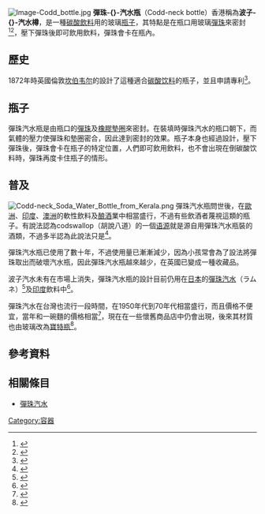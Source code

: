 {{noteTA
|T=zh:彈珠汽水瓶; zh-hans:弹珠汽水瓶; zh-hk:波子汽水樽; zh-tw:彈珠汽水瓶;
|1=zh:彈珠汽水瓶; zh-hans:弹珠汽水瓶; zh-hk:波子汽水樽; zh-tw:彈珠汽水瓶;
}}
[[File:Image-Codd_bottle.jpg|thumb]]
'''彈珠-{}-汽水瓶'''（Codd-neck bottle）香港稱為'''波子-{}-汽水樽'''，是一種[[碳酸飲料|碳酸飲料]]用的玻璃[[瓶子|瓶子]]，其特點是在瓶口用玻璃[[彈珠|彈珠]]來密封<ref>{{cite web|url=http://www.livemint.com/Leisure/ltG28LhAkLveUaltMmMasL/Pop-culture.html|title=Pop culture|publisher=|access-date=2016-07-12|archive-date=2017-09-13|archive-url=https://web.archive.org/web/20170913231906/http://www.livemint.com/Leisure/ltG28LhAkLveUaltMmMasL/Pop-culture.html|dead-url=no}}</ref><ref>{{cite web|url=http://www.meltontimes.co.uk/news/local/ancient-bottles-unearthed-1-994250|title=Ancient bottles unearthed|publisher=|access-date=2016-07-12|archive-url=https://web.archive.org/web/20160322175216/http://www.meltontimes.co.uk/news/local/ancient-bottles-unearthed-1-994250|archive-date=2016-03-22|dead-url=yes}}</ref>，壓下彈珠後即可飲用飲料，彈珠會卡在瓶內。

== 歷史 ==
1872年時英國倫敦[[坎伯韦尔|坎伯韦尔]]的{{le|製瓶公司|Bottling company|製瓶商}}{{le|Hiram Codd|Hiram Codd}}設計了這種適合[[碳酸饮料|碳酸饮料]]的瓶子，並且申請專利<ref>{{cite web|url=http://www.thehindu.com/news/cities/Delhi/article2093715.ece|title=Sipped for centuries|work=The Hindu|access-date=2016-07-12|archive-date=2011-06-12|archive-url=https://web.archive.org/web/20110612220046/http://www.thehindu.com/news/cities/Delhi/article2093715.ece|dead-url=no}}</ref>。

== 瓶子 ==
彈珠汽水瓶是由瓶口的[[彈珠|彈珠]]及[[橡膠|橡膠]][[墊片|墊圈]]來密封。在裝填時彈珠汽水的瓶口朝下，而氣體的壓力使彈珠和墊圈密合，因此達到密封的效果。瓶子本身也經過設計，壓下彈珠後，彈珠會卡在瓶子的特定位置，人們即可飲用飲料，也不會出現在倒碳酸饮料時，彈珠再度卡住瓶子的情形。

== 普及 ==
[[File:Codd-neck_Soda_Water_Bottle_from_Kerala.png|thumb]]
彈珠汽水瓶問世後，在[[歐洲|歐洲]]、[[印度|印度]]、[[澳洲|澳洲]]的軟性飲料及[[酿酒|酿酒]]業中相當盛行，不過有些飲酒者蔑視這類的瓶子。有說法認為codswallop（胡說八道）的一個[[语源学|语源]]就是源自用彈珠汽水瓶裝的酒類，不過多半認為此說法只是{{le|民間詞源|folk etymology}}<ref>{{cite web|url=http://www.phrases.org.uk/meanings/235250.html|title=A load of codswallop|author=Phrase Finder is copyright Gary Martin, 1996–2016. All rights reserved.|publisher=|access-date=2016-07-12|archive-url=https://web.archive.org/web/20080913063340/http://www.phrases.org.uk/meanings/235250.html|archive-date=2008-09-13|dead-url=yes}}</ref>。 

彈珠汽水瓶已使用了數十年，不過使用量已漸漸減少，因為小孩常會為了設法將彈珠取出而破壞汽水瓶，因此彈珠汽水瓶越來越少，在英國已變成一種收藏品。

波子汽水未有在市場上消失，彈珠汽水瓶的設計目前仍用在[[日本|日本]]的[[彈珠汽水|彈珠汽水]]（ラムネ）<ref>{{cite web |url=http://en.rocketnews24.com/2013/06/15/we-sample-curry-octopus-kimchi-chili-pepper-salted-watermelon-and-corn-flavored-ramune-sodas/ |title=We sample curry, octopus, kimchi, chili pepper, salted watermelon, and corn flavored Ramune sodas |publisher=En.rocketnews24.com |date=2013-06-15 |accessdate=2016-07-12 |archive-date=2017-12-23 |archive-url=https://web.archive.org/web/20171223033018/https://en.rocketnews24.com/2013/06/15/we-sample-curry-octopus-kimchi-chili-pepper-salted-watermelon-and-corn-flavored-ramune-sodas/ |dead-url=no }}</ref>及[[印度|印度]]飲料{{le|Banta|Banta}}中<ref>{{cite web |author=Share on Twitter |url=http://timesofindia.indiatimes.com/city/delhi/Marbellous-stuff/articleshow/20839862.cms |title=Marbellous stuff |publisher=Timesofindia.indiatimes.com |date=2013-06-30 |accessdate=2016-07-12 |archive-date=2019-04-17 |archive-url=https://web.archive.org/web/20190417042426/https://timesofindia.indiatimes.com/city/delhi/Marbellous-stuff/articleshow/20839862.cms |dead-url=no }}</ref>。

彈珠汽水在台灣也流行一段時間，在1950年代到70年代相當盛行，而且價格不便宜，當年和一碗麵的價格相當<ref>{{cite web |url=http://www.chinanews.com/tw/2016/02-28/7776023.shtml |title=台湾弹珠汽水不退流行：昔日奢侈品 销售半世纪 |publisher=Chinanews.com |date=2016-05-17 |accessdate=2016-07-12 |archive-date=2016-08-18 |archive-url=https://web.archive.org/web/20160818095844/http://www.chinanews.com/tw/2016/02-28/7776023.shtml |dead-url=no }}</ref>，現在在一些懷舊商品店中仍會出現，後來其材質也由玻璃改為[[寶特瓶|寶特瓶]]<ref>{{cite web |url=http://www.appledaily.com.tw/realtimenews/article/new/20160608/874274/ |title=【蘋果360】回憶童年 一窺彈珠汽水製程 |publisher=Appledaily.com.tw |date= |accessdate=2016-07-12 |archive-date=2016-08-14 |archive-url=https://web.archive.org/web/20160814182726/http://www.appledaily.com.tw/realtimenews/article/new/20160608/874274/ |dead-url=no }}</ref>。

== 參考資料 ==
{{reflist}}

==相關條目==
*[[彈珠汽水|彈珠汽水]]

[[Category:容器|Category:容器]]